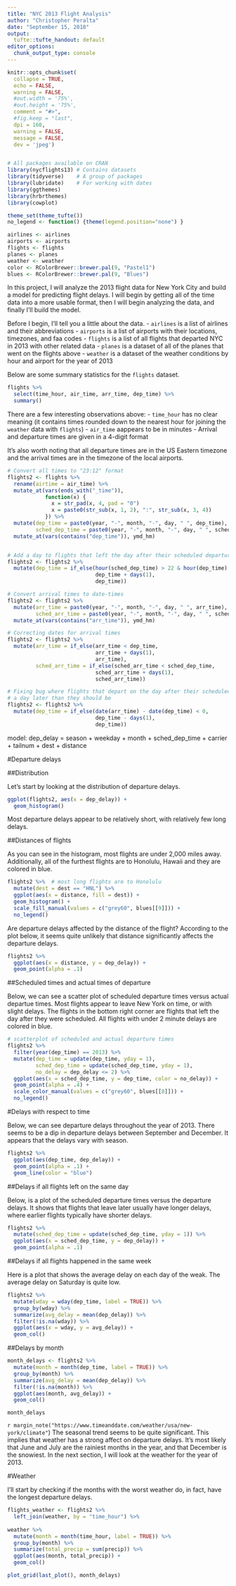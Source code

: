 ```yaml
---
title: "NYC 2013 Flight Analysis"
author: "Christopher Peralta"
date: "September 15, 2018"
output: 
  tufte::tufte_handout: default
editor_options: 
  chunk_output_type: console
---
```


```r
knitr::opts_chunk$set(
  collapse = TRUE,
  echo = FALSE,
  warning = FALSE, 
  #out.width = '75%',
  #out.height = '75%', 
  comment = "#>", 
  #fig.keep = "last", 
  dpi = 160, 
  warning = FALSE, 
  message = FALSE, 
  dev = 'jpeg')


# All packages available on CRAN
library(nycflights13) # Contains datasets
library(tidyverse)    # A group of packages
library(lubridate)    # For working with dates
library(ggthemes)
library(hrbrthemes)
library(cowplot)

theme_set(theme_tufte())
no_legend <- function() {theme(legend.position="none") }
```

```r
airlines <- airlines
airports <- airports
flights <- flights
planes <- planes
weather <- weather
color <- RColorBrewer::brewer.pal(9, "Pastel1")
blues <- RColorBrewer::brewer.pal(9, "Blues")
```

In this project, I will analyze the 2013 flight data for New York City and build a model for predicting flight delays. I will begin by getting all of the time data into a more usable format, then I will begin analyzing the data, and finally I'll build the model. 

Before I begin, I'll tell you a little about the data. \newline
- `airlines` is a list of airlines and their abbreviations \newline
- `airports` is a list of airports with their locations, timezones, and faa codes \newline
- `flights` is a list of all flights that departed NYC in 2013 with other related data \newline
- `planes` is a dataset of all of the planes that went on the flights above \newline
- `weather` is a dataset of the weather conditions by hour and airport for the year of 2013

Below are some summary statistics for the `flights` dataset. 
```r
flights %>%
  select(time_hour, air_time, arr_time, dep_time) %>% 
  summary()
```

There are a few interesting observations above: \newline
- `time_hour` has no clear meaning (it contains times rounded down to the nearest hour for joining the `weather` data with `flights`) \newline
- `air_time` aappears to be in minutes \newline
- Arrival and departure times are given in a 4-digit format \newline

It's also worth noting that all departure times are in the US Eastern timezone and the arrival times are in the timezone of the local airports. 

```r
# Convert all times to "23:12" format
flights2 <- flights %>% 
  rename(airtime = air_time) %>% 
  mutate_at(vars(ends_with("_time")), 
            function(x) {
              x = str_pad(x, 4, pad = "0") 
              x = paste0(str_sub(x, 1, 2), ":", str_sub(x, 3, 4))
            }) %>% 
  mutate(dep_time = paste0(year, "-", month, "-", day, " ", dep_time), 
         sched_dep_time = paste0(year, "-", month, "-", day, " ", sched_dep_time)) %>% 
  mutate_at(vars(contains("dep_time")), ymd_hm)


# Add a day to flights that left the day after their scheduled departure time
flights2 <- flights2 %>% 
  mutate(dep_time = if_else(hour(sched_dep_time) > 22 & hour(dep_time) <= 21, 
                            dep_time + days(1), 
                            dep_time)) 

# Convert arrival times to date-times
flights2 <- flights2 %>% 
  mutate(arr_time = paste0(year, "-", month, "-", day, " ", arr_time), 
         sched_arr_time = paste0(year, "-", month, "-", day, " ", sched_arr_time)) %>% 
  mutate_at(vars(contains("arr_time")), ymd_hm) 

# Correcting dates for arrival times
flights2 <- flights2 %>%
  mutate(arr_time = if_else(arr_time < dep_time,
                            arr_time + days(1),
                            arr_time), 
         sched_arr_time = if_else(sched_arr_time < sched_dep_time,
                            sched_arr_time + days(1),
                            sched_arr_time)) 

# Fixing bug where flights that depart on the day after their scheduled date, are dated
# a day later than they should be
flights2 <- flights2 %>% 
  mutate(dep_time = if_else(date(arr_time) - date(dep_time) < 0, 
                            dep_time - days(1), 
                            dep_time))

```


model: dep_delay = season + weekday + month + sched_dep_time + carrier + tailnum + dest + distance

#Departure delays

##Distribution

Let's start by looking at the distribution of departure delays. 
```r
ggplot(flights2, aes(x = dep_delay)) + 
  geom_histogram() 
```

Most departure delays appear to be relatively short, with relatively few long delays. 

##Distances of flights

As you can see in the histogram, most flights are under 2,000 miles away. Additionally, all of the furthest flights are to Honolulu, Hawaii and they are colored in blue. 
```r
flights2 %>%  # most long flights are to Honolulu
  mutate(dest = dest == "HNL") %>% 
  ggplot(aes(x = distance, fill = dest)) +
  geom_histogram() + 
  scale_fill_manual(values = c("grey60", blues[[9]])) + 
  no_legend()
```

Are departure delays affected by the distance of the flight? According to the plot below, it seems quite unlikely that distance significantly affects the departure delays.
```r
flights2 %>% 
  ggplot(aes(x = distance, y = dep_delay)) + 
  geom_point(alpha = .1)
```

##Scheduled times and actual times of departure

Below, we can see a scatter plot of scheduled departure times versus actual departue times. Most flights appear to leave New York on time, or with slight delays. The flights in the bottom right corner are flights that left the day after they were scheduled. All flights with under 2 minute delays are colored in blue. 
```r
# scatterplot of scheduled and actual departure times 
flights2 %>% 
  filter(year(dep_time) == 2013) %>% 
  mutate(dep_time = update(dep_time, yday = 1), 
         sched_dep_time = update(sched_dep_time, yday = 1),
         no_delay = dep_delay <= 2) %>% 
  ggplot(aes(x = sched_dep_time, y = dep_time, color = no_delay)) + 
  geom_point(alpha = .4) + 
  scale_color_manual(values = c("grey60", blues[[8]])) + 
  no_legend()
```

#Delays with respect to time

Below, we can see departure delays throughout the year of 2013. There seems to be a dip in departure delays between September and December. It appears that the delays vary with season. 
```r
flights2 %>% 
  ggplot(aes(dep_time, dep_delay)) + 
  geom_point(alpha = .1) + 
  geom_line(color = "blue")
```


##Delays if all flights left on the same day

Below, is a plot of the scheduled departure times versus the departure delays. It shows that flights that leave later usually have longer delays, where earlier flights typically have shorter delays. 
```r
flights2 %>% 
  mutate(sched_dep_time = update(sched_dep_time, yday = 1)) %>% 
  ggplot(aes(x = sched_dep_time, y = dep_delay)) + 
  geom_point(alpha = .1) 
```

##Delays if all flights happened in the same week

Here is a plot that shows the average delay on each day of the weak. The average delay on Saturday is quite low. 
```r
flights2 %>% 
  mutate(wday = wday(dep_time, label = TRUE)) %>% 
  group_by(wday) %>% 
  summarize(avg_delay = mean(dep_delay)) %>% 
  filter(!is.na(wday)) %>% 
  ggplot(aes(x = wday, y = avg_delay)) + 
  geom_col()
```


##Delays by month 

```r
month_delays <- flights2 %>% 
  mutate(month = month(dep_time, label = TRUE)) %>% 
  group_by(month) %>% 
  summarize(avg_delay = mean(dep_delay)) %>% 
  filter(!is.na(month)) %>% 
  ggplot(aes(month, avg_delay)) + 
  geom_col()

month_delays
```

`r margin_note("https://www.timeanddate.com/weather/usa/new-york/climate"`)
The seasonal trend seems to be quite significant. This implies that weather has a strong affect on departure delays. It's most likely that June and July are the rainiest months in the year, and that December is the snowiest. In the next section, I will look at the weather for the year of 2013. 

#Weather

I'll start by checking if the months with the worst weather do, in fact, have the longest departure delays. 
```r
flights_weather <- flights2 %>% 
  left_join(weather, by = "time_hour") %>% 
  
weather %>% 
  mutate(month = month(time_hour, label = TRUE)) %>% 
  group_by(month) %>% 
  summarize(total_precip = sum(precip)) %>% 
  ggplot(aes(month, total_precip)) + 
  geom_col()

plot_grid(last_plot(), month_delays)
```
